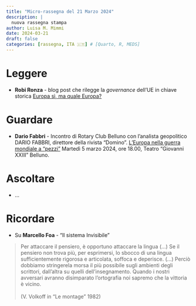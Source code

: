 ```yaml
---
title: "Micro-rassegna del 21 Marzo 2024"
description: |
  nuova rassegna stampa
author: Luisa M. Mimmi
date: 2024-03-21
draft: false
categories: [rassegna, ITA 🇮🇹] # [Quarto, R, MEDS]
---
```


# Leggere
+ **Robi Ronza** - blog post che rilegge la *governance* dell'UE in chiave storica [Europa sì, ma quale Europa?](https://lisandermag.substack.com/p/europa-si-ma-quale-europa)



# Guardare 
+ **Dario Fabbri** - Incontro di Rotary Club Belluno con l’analista geopolitico DARIO FABBRI, direttore della rivista “Domino”. [L'Europa nella guerra mondiale a "pezzi"](https://www.youtube.com/watch?v=kSoK1C6R1yY&t=3738s) Martedì 5 marzo 2024, ore 18.00, Teatro "Giovanni XXIII" Belluno. 



# Ascoltare 

+ ...


# Ricordare 
+ Su **Marcello Foa** - "Il sistema Invisibile"  

> Per attaccare il pensiero, è opportuno attaccare la lingua (...) Se il pensiero non trova più, per esprimersi, lo sbocco di una lingua sufficientemente rigorosa e articolata, soffoca e deperisce. (...) Perciò dobbiamo stringerela morsa il più possibile sugli ambienti degli scrittori, dall'altra su quelli dell'insegnamento. Quando i nostri avversari avranno disimparato l'ortografia noi sapremo che la vittoria è vicino. <br><br>(V. Volkoff in "Le montage" 1982) 


<!-- # Istruzioni -->

<!-- + **FOOTNOTES** I am going to insert a footnote here[^1]. -->

<!-- [^1]: Here is the associated footnote, which will appear at the bottom of my document in a "Footnotes" section. -->

